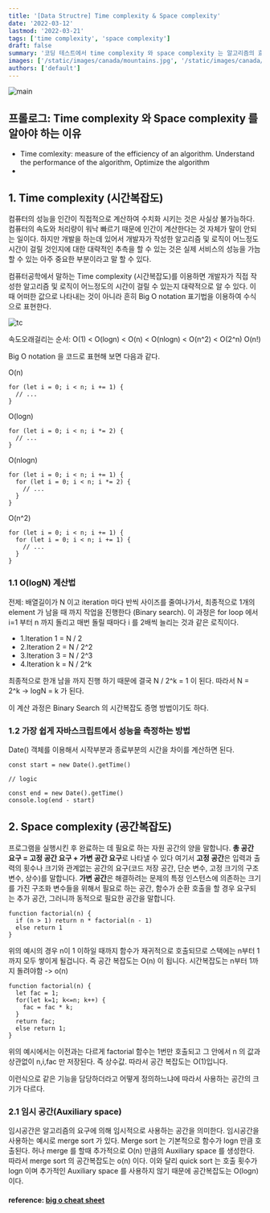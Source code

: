 ```yaml
---
title: '[Data Structre] Time complexity & Space complexity'
date: '2022-03-12'
lastmod: '2022-03-21'
tags: ['time complexity', 'space complexity']
draft: false
summary: '코딩 테스트에서 time complexity 와 space complexity 는 알고리즘의 효율성 및 성능 개선과 관련해서 알아두어야 하는 필수적인 개념이다. 이번 포스팅을 통해 time complexity 와 space complexity 에 대해 제대로 알아보자.'
images: ['/static/images/canada/mountains.jpg', '/static/images/canada/toronto.jpg']
authors: ['default']
---
```


![main](/static/tc-sc/cover.jpg)

## 프롤로그: Time complexity 와 Space complexity 를 알아야 하는 이유

- Time comlexity: measure of the efficiency of an algorithm. Understand the performance of the algorithm, Optimize the algorithm
-

## 1. Time complexity (시간복잡도)

컴퓨터의 성능을 인간이 직접적으로 계산하여 수치화 시키는 것은 사실상 불가능하다. 컴퓨터의 속도와 처리량이 워낙 빠르기 때문에 인간이 계산한다는 것 자체가 말이 안되는 일이다. 하지만 개발을 하는데 있어서 개발자가 작성한 알고리즘 및 로직이 어느정도 시간이 걸릴 것인지에 대한 대략적인 추측을 할 수 있는 것은 실제 서비스의 성능을 가늠 할 수 있는 아주 중요한 부분이라고 말 할 수 있다.

컴퓨터공학에서 말하는 Time complexity (시간복잡도)를 이용하면 개발자가 직접 작성한 알고리즘 및 로직이 어느정도의 시간이 걸릴 수 있는지 대략적으로 알 수 있다. 이때 어떠한 값으로 나타내는 것이 아니라 흔히 Big O notation 표기법을 이용하여 수식으로 표현한다.

![tc](/static/tc-sc/tc.png)

속도오래걸리는 순서: O(1) < O(logn) < O(n) < O(nlogn) < O(n^2) < O(2^n) O(n!)

Big O notation 을 코드로 표현해 보면 다음과 같다.

O(n)

```tsx
for (let i = 0; i < n; i += 1) {
  // ...
}
```

O(logn)

```tsx
for (let i = 0; i < n; i *= 2) {
  // ...
}
```

O(nlogn)

```tsx
for (let i = 0; i < n; i += 1) {
  for (let i = 0; i < n; i *= 2) {
    // ...
  }
}
```

O(n^2)

```tsx
for (let i = 0; i < n; i += 1) {
  for (let i = 0; i < n; i += 1) {
    // ...
  }
}
```

### 1.1 O(logN) 계산법

전제: 배열길이가 N 이고 iteration 마다 반씩 사이즈를 줄여나가서, 최종적으로 1개의 element 가 남을 때 까지 작업을 진행한다 (Binary search). 이 과정은 for loop 에서 i=1 부터 n 까지 돌리고 매번 돌릴 때마다 i 를 2배씩 늘리는 것과 같은 로직이다.

- 1.Iteration 1 = N / 2
- 2.Iteration 2 = N / 2^2
- 3.Iteration 3 = N / 2^3
- 4.Iteration k = N / 2^k

최종적으로 한개 남을 까지 진행 하기 때문에 결국 N / 2^k = 1 이 된다. 따라서 N = 2^k -> logN = k 가 된다.

이 계산 과정은 Binary Search 의 시간복잡도 증명 방법이기도 하다.

### 1.2 가장 쉽게 자바스크립트에서 성능을 측정하는 방법

Date() 객체를 이용해서 시작부분과 종료부분의 시간을 차이를 계산하면 된다.

```tsx
const start = new Date().getTime()

// logic

const end = new Date().getTime()
console.log(end - start)
```

## 2. Space complexity (공간복잡도)

프로그램을 실행시킨 후 완료하는 데 필요로 하는 자원 공간의 양을 말합니다. **총 공간 요구 = 고정 공간 요구 + 가변 공간 요구**로 나타낼 수 있다 여기서 **고정 공간**은 입력과 출력의 횟수나 크기와 관계없는 공간의 요구(코드 저장 공간, 단순 변수, 고정 크기의 구조 변수, 상수)를 말합니다. **가변 공간**은 해결하려는 문제의 특정 인스턴스에 의존하는 크기를 가진 구조화 변수들을 위해서 필요로 하는 공간, 함수가 순환 호출을 할 경우 요구되는 추가 공간, 그러니까 동적으로 필요한 공간을 말합니다.

```tsx
function factorial(n) {
  if (n > 1) return n * factorial(n - 1)
  else return 1
}
```

위의 예시의 경우 n이 1 이하일 때까지 함수가 재귀적으로 호출되므로 스택에는 n부터 1까지 모두 쌓이게 될겁니다. 즉 공간 복잡도는 O(n) 이 됩니다. 시간복잡도는 n부터 1까지 돌려야함 -> o(n)

```tsx
function factorial(n) {
  let fac = 1;
  for(let k=1; k<=n; k++) {
    fac = fac * k;
  }
  return fac;
  else return 1;
}
```

위의 예시에서는 이전과는 다르게 factorial 함수는 1번만 호출되고 그 안에서 n 의 값과 상관없이 n,i,fac 만 저장된다. 즉 상수값. 따라서 공간 복잡도는 O(1)입니다.

이런식으로 같은 기능을 담당하더라고 어떻게 정의하느냐에 따라서 사용하는 공간의 크기가 다르다.

### 2.1 임시 공간(Auxiliary space)

임시공간은 알고리즘의 요구에 의해 임시적으로 사용하는 공간을 의미한다. 임시공간을 사용하는 예시로 merge sort 가 있다. Merge sort 는 기본적으로 함수가 logn 만큼 호출된다. 허나 merge 를 할때 추가적으로 O(n) 만큼의 Auxiliary space 를 생성한다. 따라서 merge sort 의 공간복잡도는 o(n) 이다. 이와 달리 quick sort 는 호출 횟수가 logn 이며 추가적인 Auxiliary space 를 사용하지 않기 때문에 공간복잡도는 O(logn) 이다.

#### reference: [ big o cheat sheet ](https://www.bigocheatsheet.com/)
